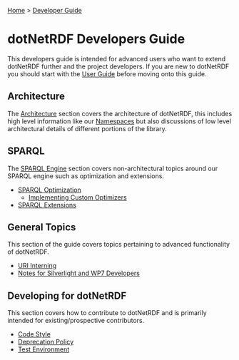 [[Home]] > [[Developer Guide]]

= dotNetRDF Developers Guide =

This developers guide is intended for advanced users who want to extend dotNetRDF further and the project developers.  If you are new to dotNetRDF you should start with the [[User Guide]] before moving onto this guide.

== Architecture ==

The [[DeveloperGuide/Architecture|Architecture]] section covers the architecture of dotNetRDF, this includes high level information like our [[DeveloperGuide/Architecture/Namespaces|Namespaces]] but also discussions of low level architectural details of different portions of the library.

== SPARQL ==

The [[DeveloperGuide/SPARQL Engine|SPARQL Engine]] section covers non-architectural topics around our SPARQL engine such as optimization and extensions.

* [[DeveloperGuide/SPARQL/SPARQL Optimization|SPARQL Optimization]]
** [[DeveloperGuide/SPARQL/Implementing Custom Optimizers|Implementing Custom Optimizers]]
* [[DeveloperGuide/SPARQL/SPARQL Extensions|SPARQL Extensions]]

== General Topics ==

This section of the guide covers topics pertaining to advanced functionality of dotNetRDF.

* [[DeveloperGuide/URI Interning|URI Interning]]
* [[DeveloperGuide/Notes for Silverlight and WP7 Developers|Notes for Silverlight and WP7 Developers]]

== Developing for dotNetRDF ==

This section covers how to contribute to dotNetRDF and is primarily intended for existing/prospective contributors.

* [[DeveloperGuide/Code Style|Code Style]]
* [[DeveloperGuide/Deprecation Policy|Deprecation Policy]]
* [[DeveloperGuide/Test Environment|Test Environment]]